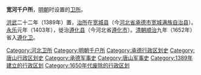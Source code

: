 '''宽河千户所'''，[[明朝|明朝]]时设置的[[卫所|卫所]]。

[[洪武|洪武]]二十二年（1389年）置，[[治所|治所]]在[[宽城县|宽城县]]（今[[河北省|河北省]][[承德市|承德市]][[宽城满族自治县|宽城满族自治县]]）。[[永乐_(明朝)|永乐]]元年（1403年），徙治[[遵化县|遵化县]]（今河北省[[遵化市|遵化市]]）。[[清朝|清朝]][[顺治|顺治]]九年（1652年）省入[[遵化卫|遵化卫]]。

{{明朝行政区划小作品}}
[[Category:河北卫所|Category:河北卫所]]
[[Category:明朝千户所|Category:明朝千户所]]
[[Category:承德行政区划史|Category:承德行政区划史]]
[[Category:唐山行政区划史|Category:唐山行政区划史]]
[[Category:承德军事史|Category:承德军事史]]
[[Category:唐山军事史|Category:唐山军事史]]
[[Category:1389年建立的行政区划|Category:1389年建立的行政区划]]
[[Category:1650年代废除的行政区划|Category:1650年代废除的行政区划]]